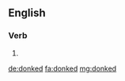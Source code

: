 ==English==

===Verb===
{{head|en}}

# {{en-past of|donk}}

[[de:donked]]
[[fa:donked]]
[[mg:donked]]